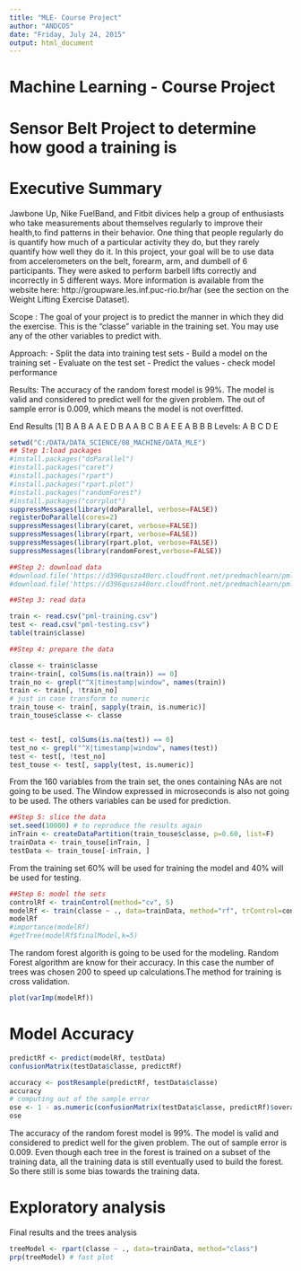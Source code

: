 ```yaml
---
title: "MLE- Course Project"
author: "ANDCOS"
date: "Friday, July 24, 2015"
output: html_document
---
```


# Machine Learning - Course Project
# Sensor Belt Project to determine how good a training is

# Executive Summary
Jawbone Up, Nike FuelBand, and Fitbit divices help a group of enthusiasts who take measurements about themselves regularly to improve their health,to find patterns in their behavior. One thing that people regularly do is quantify how much of a particular activity they do, but they rarely quantify how well they do it. In this project, your goal will be to use data from accelerometers on the belt, forearm, arm, and dumbell of 6 participants. They were asked to perform barbell lifts correctly and incorrectly in 5 different ways.
 More information is available from the website here: http://groupware.les.inf.puc-rio.br/har (see the section on the Weight Lifting Exercise Dataset). 
 
Scope : The goal of your project is to predict the manner in which they did the exercise. This is the "classe" variable in the training set. You may use any of the other variables to predict with.

Approach:
- Split the data into training test sets
- Build a model on the training set
- Evaluate on the test set
- Predict the values
- check model performance

Results:
The accuracy of the random forest model is 99%. The model is valid and considered to predict well for the given problem.
The out of sample error is 0.009, which means the model is not overfitted.

End Results
[1] B A B A A E D B A A B C B A E E A B B B
Levels: A B C D E


```r

setwd("C:/DATA/DATA_SCIENCE/08_MACHINE/DATA_MLE")
## Step 1:load packages
#install.packages("doParallel")
#install.packages("caret")
#install.packages("rpart")
#install.packages("rpart.plot")
#install.packages("randomForest")
#install.packages("corrplot")
suppressMessages(library(doParallel, verbose=FALSE))
registerDoParallel(cores=2)
suppressMessages(library(caret, verbose=FALSE))
suppressMessages(library(rpart, verbose=FALSE))
suppressMessages(library(rpart.plot, verbose=FALSE))
suppressMessages(library(randomForest,verbose=FALSE))
```


```r
##Step 2: download data
#download.file('https://d396qusza40orc.cloudfront.net/predmachlearn/pml-training.csv', 'pml-training.csv')
#download.file('https://d396qusza40orc.cloudfront.net/predmachlearn/pml-testing.csv','pml-test.csv' )

##Step 3: read data

train <- read.csv("pml-training.csv")
test <- read.csv("pml-testing.csv")
table(train$classe)
```


```r
##Step 4: prepare the data

classe <- train$classe
train<-train[, colSums(is.na(train)) == 0] 
train_no <- grepl("^X|timestamp|window", names(train))
train <- train[, !train_no]
# just in case transform to numeric
train_touse <- train[, sapply(train, is.numeric)]
train_touse$classe <- classe


test <- test[, colSums(is.na(test)) == 0] 
test_no <- grepl("^X|timestamp|window", names(test))
test <- test[, !test_no]
test_touse <- test[, sapply(test, is.numeric)]

```
From the 160 variables from the train set, the ones containing NAs are not going to be used. The Window expressed in microseconds is also not going to be used. The others variables can be used for prediction.

```r
##Step 5: slice the data
set.seed(10000) # to reproduce the results again
inTrain <- createDataPartition(train_touse$classe, p=0.60, list=F)
trainData <- train_touse[inTrain, ]
testData <- train_touse[-inTrain, ]

```
From the training set 60% will be used for training the model and 40% will be used for testing.

```r
##Step 6: model the sets
controlRf <- trainControl(method="cv", 5)
modelRf <- train(classe ~ ., data=trainData, method="rf", trControl=controlRf, ntree=200)
modelRf
#importance(modelRf)
#getTree(modelRf$finalModel,k=5)

```
The random forest algorith is going to be used for the modeling. Random Forest algorithm are know for their accuracy. In this case the number of trees was chosen 200 to speed up calculations.The method for training is cross validation.


```r
plot(varImp(modelRf))
```

# Model Accuracy
```r
predictRf <- predict(modelRf, testData)
confusionMatrix(testData$classe, predictRf)

accuracy <- postResample(predictRf, testData$classe)
accuracy
# computing out of the sample error
ose <- 1 - as.numeric(confusionMatrix(testData$classe, predictRf)$overall[1])
ose

```

The accuracy of the random forest model is 99%. The model is valid and considered to predict well for the given problem.
The out of sample error is 0.009. Even though each tree in the forest is trained on a subset of the training data, all the training data is still eventually used to build the forest. So there still is some bias towards the training data.

# Exploratory analysis

Final results and the trees analysis

```r
treeModel <- rpart(classe ~ ., data=trainData, method="class")
prp(treeModel) # fast plot
```






